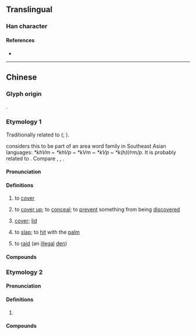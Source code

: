 {{character info/new}}
==Translingual==

===Han character===
{{Han char|rn=14|rad=冖|as=03|sn=5|four=|canj=BU,XBU|ids=⿱冖山}}

====References====
* {{Han ref|kx=0130.161|hdz=10303.020|uh=519A|ud=20890}}

----

==Chinese==

===Glyph origin===
{{Han etym}}
{{Han compound|冖|山|ls=ic|t1=cover|t2=mountain}}.

===Etymology 1===
{{zh-forms|alt=𢫏,搇,𠖫}}
Traditionally related to {{zh-l|𠖫|to cover}} ({{zh-ref|Bai, 1980}}; {{zh-ref|You, 1992}}).

{{zh-ref|Bauer (1996)}} considers this to be part of an area word family in Southeast Asian languages: ''*khVm ~ *khVp ~ *kVm ~ *kVp ~ *k(h)l/rm/p''. It is probably related to {{zh-l|扱|kap1|to cover; to imprint}}. Compare {{cog|nan|-}} {{zh-l|崁|khàm|to cover}}, {{cog|my|ခြုံ||to cover; to wrap}}, {{cog|tai-pro|*hɤmᴮ||to cover (with cloth)}}.

====Pronunciation====
{{zh-pron
|m=kǎn
|c=kam2
|c-t=kem2
|h=gd=kam3
|cat=v,n
}}

====Definitions====
{{zh-hanzi}}

# {{lb|zh|Cantonese|Hakka}} to [[cover]]
# {{lb|zh|Cantonese}} to [[cover up]]; to [[conceal]]; to [[prevent]] something from being [[discover]]ed
# {{lb|zh|Cantonese}} [[cover]]; [[lid]]
# {{lb|zh|Cantonese}} to [[slap]]; to [[hit]] with the [[palm]]
# {{lb|zh|Cantonese}} to [[raid]] (an [[illegal]] [[den]])

====Compounds====
{{zh-der|冚蓋|床冚|冚埋|冚波|冚檔|冚旗|冚國旗|冚住|臭屎密冚|冚被|冚賭|冚斗|天跌落嚟當被冚|車頭冚|天冧當被冚|兜巴冚|冚區旗|冚場|冚竇|禾稈冚珍珠}}

===Etymology 2===
{{zh-forms}}

====Pronunciation====
{{zh-pron
|c=ham6
|c-t=ham5
|cat=v
}}

====Definitions====
{{zh-hanzi}} {{tlb|zh|Cantonese}}

# {{zh-alt-form|*咸|[[all]]; [[entire]]}}

====Compounds====
{{zh-der|冚唪唥|冚家|墟冚|冚啲}}